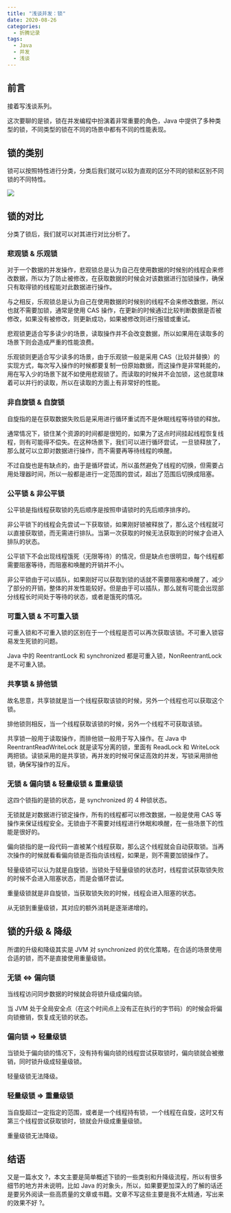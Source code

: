 ```yaml
---
title: "浅谈并发：锁"
date: 2020-08-26
categories:
  - 折腾记录
tags:
  - Java
  - 并发
  - 浅谈
---
```


## 前言

接着写浅谈系列。

这次要聊的是锁，锁在并发编程中扮演着非常重要的角色，Java 中提供了多种类型的锁，不同类型的锁在不同的场景中都有不同的性能表现。

## 锁的类别

锁可以按照特性进行分类，分类后我们就可以较为直观的区分不同的锁和区别不同锁的不同特性。

![](./20200826153006.png)

## 锁的对比

分类了锁后，我们就可以对其进行对比分析了。

### 悲观锁 & 乐观锁

对于一个数据的并发操作，悲观锁总是认为自己在使用数据的时候别的线程会来修改数据，所以为了防止被修改，在获取数据的时候会对该数据进行加锁操作，确保只有取得锁的线程能对此数据进行操作。

与之相反，乐观锁总是认为自己在使用数据的时候别的线程不会来修改数据，所以也就不需要加锁，通常是使用 CAS 操作，在更新的时候通过比较判断数据是否被修改，如果没有被修改，则更新成功，如果被修改则进行报错或重试。

悲观锁更适合写多读少的场景，读取操作并不会改变数据，所以如果用在读取多的场景下则会造成严重的性能浪费。

乐观锁则更适合写少读多的场景，由于乐观锁一般是采用 CAS（比较并替换）的实现方式，每次写入操作的时候都要复制一份原始数据，而这操作是非常耗能的，用在写入少的场景下就不如使用悲观锁了。而读取的时候并不会加锁，这也就意味着可以并行的读取，所以在读取的方面上有非常好的性能。

### 非自旋锁 & 自旋锁

自旋指的是在获取数据失败后是采用进行循环重试而不是休眠线程等待锁的释放。

通常情况下，锁住某个资源的时间都是很短的，如果为了这点时间挂起线程恢复线程，则有可能得不偿失。在这种场景下，我们可以进行循环尝试，一旦锁释放了，那么就可以立即对数据进行操作，而不需要再等待线程的唤醒。

不过自旋也是有缺点的，由于是循环尝试，所以虽然避免了线程的切换，但需要占用处理器时间，所以一般都是进行一定范围的尝试，超出了范围后切换成阻塞。

### 公平锁 & 非公平锁

公平锁是指线程获取锁的先后顺序是按照申请锁时的先后顺序排序的。

非公平锁下的线程会先尝试一下获取锁，如果刚好锁被释放了，那么这个线程就可以直接获取锁，而无需进行排队。当第一次获取的时候无法获取到的时候才会进入排队的状态。

公平锁下不会出现线程饿死（无限等待）的情况，但是缺点也很明显，每个线程都需要阻塞等待，而阻塞和唤醒的开销并不小。

非公平锁由于可以插队，如果刚好可以获取到锁的话就不需要阻塞和唤醒了，减少了部分的开销，整体的并发性能较好。但是由于可以插队，那么就有可能会出现部分线程长时间处于等待的状态，或者是饿死的情况。

### 可重入锁 & 不可重入锁

可重入锁和不可重入锁的区别在于一个线程是否可以再次获取该锁。不可重入锁容易发生死锁的问题。

Java 中的 ReentrantLock 和 synchronized 都是可重入锁，NonReentrantLock 是不可重入锁。

### 共享锁 & 排他锁

故名思意，共享锁就是当一个线程获取该锁的时候，另外一个线程也可以获取这个锁。

排他锁则相反，当一个线程获取该锁的时候，另外一个线程不可获取该锁。

共享锁一般用于读取操作，而排他锁一般用于写入操作。在 Java 中 ReentrantReadWriteLock 就是读写分离的锁，里面有 ReadLock 和 WriteLock 两把锁。读锁采用的是共享锁，再并发的时候可保证高效的并发，写锁采用排他锁，确保写操作的互斥。

### 无锁 & 偏向锁 & 轻量级锁 & 重量级锁

这四个锁指的是锁的状态，是 synchronized 的 4 种锁状态。

无锁就是对数据进行锁定操作，所有的线程都可以修改数据，一般是使用 CAS 等操作来保证线程安全。无锁由于不需要对线程进行休眠和唤醒，在一些场景下的性能是很好的。

偏向锁指的是一段代码一直被某个线程获取，那么这个线程就会自动获取锁。当再次操作的时候就看看偏向锁是否指向该线程，如果是，则不需要加锁操作了。

轻量级锁可以认为就是自旋锁，当锁处于轻量级锁的状态时，线程尝试获取锁失败的时候不会进入阻塞状态，而是会循环尝试。

重量级锁就是非自旋锁，当获取锁失败的时候，线程会进入阻塞的状态。

从无锁到重量级锁，其对应的额外消耗是逐渐递增的。

## 锁的升级 & 降级

所谓的升级和降级其实是 JVM 对 synchronized 的优化策略，在合适的场景使用合适的锁，而不是直接使用重量级锁。

### 无锁 <=> 偏向锁

当线程访问同步数据的时候就会将锁升级成偏向锁。

当 JVM 处于全局安全点（在这个时间点上没有正在执行的字节码）的时候会将偏向锁撤销，恢复成无锁的状态。

### 偏向锁 => 轻量级锁

当锁处于偏向锁的情况下，没有持有偏向锁的线程尝试获取锁时，偏向锁就会被撤销，同时锁升级成轻量级锁。

轻量级锁无法降级。

### 轻量级锁 => 重量级锁

当自旋超过一定指定的范围，或者是一个线程持有锁，一个线程在自旋，这时又有第三个线程尝试获取锁时，锁就会升级成重量级锁。

重量级锁无法降级。

## 结语

又是一篇水文 ?，本文主要是简单概述下锁的一些类别和升降级流程，所以有很多细节的地方并未说明，比如 Java 的对象头，所以，如果要更加深入的了解的话还是要另外阅读一些高质量的文章或书籍。文章不写这些主要是我不太精通，写出来的效果不好 ?。

